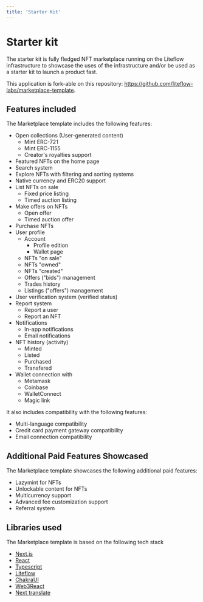 ```yaml
---
title: 'Starter Kit'
---
```


# Starter kit

The starter kit is fully fledged NFT marketplace running on the Liteflow infrastructure to showcase the uses of the infrastructure and/or be used as a starter kit to launch a product fast.

This application is fork-able on this repository: https://github.com/liteflow-labs/marketplace-template.

## Features included

The Marketplace template includes the following features:

- Open collections (User-generated content)
  - Mint ERC-721
  - Mint ERC-1155
  - Creator's royalties support
- Featured NFTs on the home page
- Search system
- Explore NFTs with filtering and sorting systems
- Native currency and ERC20 support
- List NFTs on sale
  - Fixed price listing
  - Timed auction listing
- Make offers on NFTs
  - Open offer
  - Timed auction offer
- Purchase NFTs
- User profile
  - Account
    - Profile edition
    - Wallet page
  - NFTs "on sale"
  - NFTs "owned"
  - NFTs "created"
  - Offers ("bids") management
  - Trades history
  - Listings ("offers") management
- User verification system (verified status)
- Report system
  - Report a user
  - Report an NFT
- Notifications
  - In-app notifications
  - Email notifications
- NFT history (activity)
  - Minted
  - Listed
  - Purchased
  - Transfered
- Wallet connection with
  - Metamask
  - Coinbase
  - WalletConnect
  - Magic link

It also includes compatibility with the following features:

- Multi-language compatibility
- Credit card payment gateway compatibility
- Email connection compatibility

## Additional Paid Features Showcased

The Marketplace template showcases the following additional paid features:

- Lazymint for NFTs
- Unlockable content for NFTs
- Multicurrency support
- Advanced fee customization support
- Referral system

## Libraries used

The Marketplace template is based on the following tech stack

- [Next.js](https://nextjs.org/)
- [React](https://reactjs.org/)
- [Typescript](https://www.typescriptlang.org/)
- [Liteflow](https://liteflow.com/)
- [ChakraUI](https://chakra-ui.com/)
- [Web3React](https://github.com/Uniswap/web3-react)
- [Next translate](https://github.com/aralroca/next-translate)
